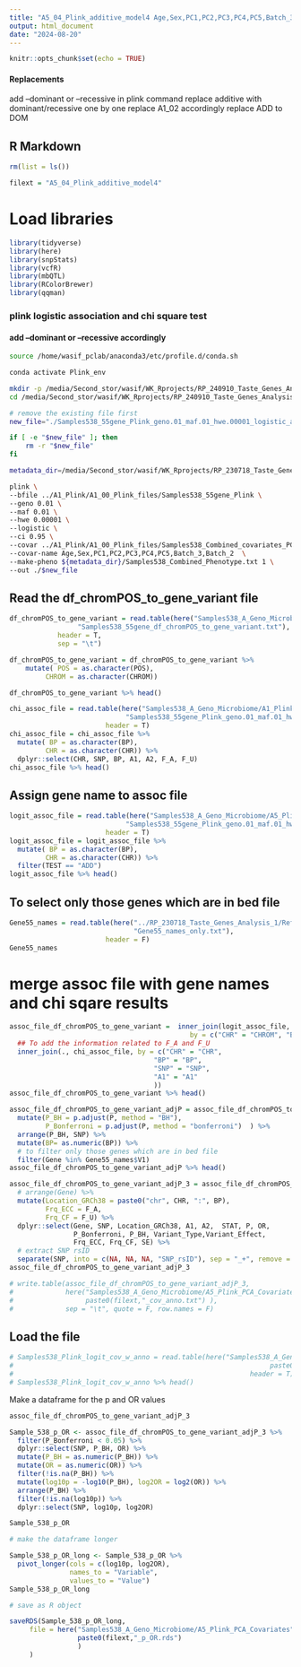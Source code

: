 ```yaml
---
title: "A5_04_Plink_additive_model4 Age,Sex,PC1,PC2,PC3,PC4,PC5,Batch_3,Batch_2"
output: html_document
date: "2024-08-20"
---
```


```r
knitr::opts_chunk$set(echo = TRUE)
```


#### Replacements

add --dominant or --recessive in plink command
replace additive with dominant/recessive one by one
replace A1_02 accordingly
replace ADD to DOM

## R Markdown

```r
rm(list = ls())
```


```r
filext = "A5_04_Plink_additive_model4"
```


# Load libraries

```r
library(tidyverse)
library(here)
library(snpStats)
library(vcfR)
library(mbQTL)
library(RColorBrewer)
library(qqman)
```

### plink logistic association and chi square test

#### add --dominant or --recessive accordingly

```bash

source /home/wasif_pclab/anaconda3/etc/profile.d/conda.sh

conda activate Plink_env

mkdir -p /media/Second_stor/wasif/WK_Rprojects/RP_240910_Taste_Genes_Analysis_2/Samples538_A_Geno_Microbiome/A5_Plink_PCA_Covariates
cd /media/Second_stor/wasif/WK_Rprojects/RP_240910_Taste_Genes_Analysis_2/Samples538_A_Geno_Microbiome/A5_Plink_PCA_Covariates

# remove the existing file first
new_file="./Samples538_55gene_Plink_geno.01_maf.01_hwe.00001_logistic_additive"

if [ -e "$new_file" ]; then
    rm -r "$new_file"
fi

metadata_dir=/media/Second_stor/wasif/WK_Rprojects/RP_230718_Taste_Genes_Analysis_1/Samples538_Analysis/Metadata538_files/

plink \
--bfile ../A1_Plink/A1_00_Plink_files/Samples538_55gene_Plink \
--geno 0.01 \
--maf 0.01 \
--hwe 0.00001 \
--logistic \
--ci 0.95 \
--covar ../A1_Plink/A1_00_Plink_files/Samples538_Combined_covariates_PCA.txt \
--covar-name Age,Sex,PC1,PC2,PC3,PC4,PC5,Batch_3,Batch_2  \
--make-pheno ${metadata_dir}/Samples538_Combined_Phenotype.txt 1 \
--out ./$new_file
```

## Read the df_chromPOS_to_gene_variant file

```r
df_chromPOS_to_gene_variant = read.table(here("Samples538_A_Geno_Microbiome/A1_Plink/",
                 "Samples538_55gene_df_chromPOS_to_gene_variant.txt"),
            header = T,
            sep = "\t")

df_chromPOS_to_gene_variant = df_chromPOS_to_gene_variant %>% 
    mutate( POS = as.character(POS),
         CHROM = as.character(CHROM))

df_chromPOS_to_gene_variant %>% head()

```


```r
chi_assoc_file = read.table(here("Samples538_A_Geno_Microbiome/A1_Plink/A1_00_Plink_files",
                             "Samples538_55gene_Plink_geno.01_maf.01_hwe.00001_assoc.assoc"),
                        header = T)
chi_assoc_file = chi_assoc_file %>%
  mutate( BP = as.character(BP),
         CHR = as.character(CHR)) %>% 
  dplyr::select(CHR, SNP, BP, A1, A2, F_A, F_U) 
chi_assoc_file %>% head()
```


## Assign gene name to assoc file

```r
logit_assoc_file = read.table(here("Samples538_A_Geno_Microbiome/A5_Plink_PCA_Covariates",
                             "Samples538_55gene_Plink_geno.01_maf.01_hwe.00001_logistic_additive.assoc.logistic"),
                        header = T)
logit_assoc_file = logit_assoc_file %>%
  mutate( BP = as.character(BP),
         CHR = as.character(CHR)) %>% 
  filter(TEST == "ADD") 
logit_assoc_file %>% head()
```



## To select only those genes which are in bed file

```r
Gene55_names = read.table(here("../RP_230718_Taste_Genes_Analysis_1/References_Seqs/bed_files",
                               "Gene55_names_only.txt"),
                        header = F)
Gene55_names
```

# merge assoc file with gene names and chi sqare results

```r
assoc_file_df_chromPOS_to_gene_variant =  inner_join(logit_assoc_file, df_chromPOS_to_gene_variant,
                                             by = c("CHR" = "CHROM", "BP" = "POS")) %>% 
  ## To add the information related to F_A and F_U
  inner_join(., chi_assoc_file, by = c("CHR" = "CHR",
                                    "BP" = "BP",
                                    "SNP" = "SNP",
                                    "A1" = "A1"
                                    ))
assoc_file_df_chromPOS_to_gene_variant %>% head()

assoc_file_df_chromPOS_to_gene_variant_adjP = assoc_file_df_chromPOS_to_gene_variant %>% 
  mutate(P_BH = p.adjust(P, method = "BH"),
         P_Bonferroni = p.adjust(P, method = "bonferroni")  ) %>% 
  arrange(P_BH, SNP) %>% 
  mutate(BP= as.numeric(BP)) %>% 
  # to filter only those genes which are in bed file
  filter(Gene %in% Gene55_names$V1)
assoc_file_df_chromPOS_to_gene_variant_adjP %>% head()

```

```r
assoc_file_df_chromPOS_to_gene_variant_adjP_3 = assoc_file_df_chromPOS_to_gene_variant_adjP %>% 
  # arrange(Gene) %>% 
  mutate(Location_GRCh38 = paste0("chr", CHR, ":", BP),
         Frq_ECC = F_A,
         Frq_CF = F_U) %>% 
  dplyr::select(Gene, SNP, Location_GRCh38, A1, A2,  STAT, P, OR,
                P_Bonferroni, P_BH, Variant_Type,Variant_Effect,
                Frq_ECC, Frq_CF, SE) %>% 
  # extract SNP rsID
  separate(SNP, into = c(NA, NA, NA, "SNP_rsID"), sep = "_+", remove = FALSE)
assoc_file_df_chromPOS_to_gene_variant_adjP_3

# write.table(assoc_file_df_chromPOS_to_gene_variant_adjP_3, 
#             here("Samples538_A_Geno_Microbiome/A5_Plink_PCA_Covariates",
#                  paste0(filext,"_cov_anno.txt") ),
#             sep = "\t", quote = F, row.names = F)

```

## Load the file

```r
# Samples538_Plink_logit_cov_w_anno = read.table(here("Samples538_A_Geno_Microbiome/A5_Plink_PCA_Covariates",
#                                                                paste0(filext,"_cov_anno.txt")),
#                                                           header = T)
# Samples538_Plink_logit_cov_w_anno %>% head()
```



Make a dataframe for the p and OR values
```r
assoc_file_df_chromPOS_to_gene_variant_adjP_3

Sample_538_p_OR <- assoc_file_df_chromPOS_to_gene_variant_adjP_3 %>%
  filter(P_Bonferroni < 0.05) %>%
  dplyr::select(SNP, P_BH, OR) %>%
  mutate(P_BH = as.numeric(P_BH)) %>%
  mutate(OR = as.numeric(OR)) %>%
  filter(!is.na(P_BH)) %>%
  mutate(log10p = -log10(P_BH), log2OR = log2(OR)) %>%
  arrange(P_BH) %>%
  filter(!is.na(log10p)) %>% 
  dplyr::select(SNP, log10p, log2OR)

Sample_538_p_OR

# make the dataframe longer

Sample_538_p_OR_long <- Sample_538_p_OR %>%
  pivot_longer(cols = c(log10p, log2OR),
               names_to = "Variable",
               values_to = "Value")
Sample_538_p_OR_long

# save as R object

saveRDS(Sample_538_p_OR_long,
     file = here("Samples538_A_Geno_Microbiome/A5_Plink_PCA_Covariates",
                 paste0(filext,"_p_OR.rds")
                 )
     )
```